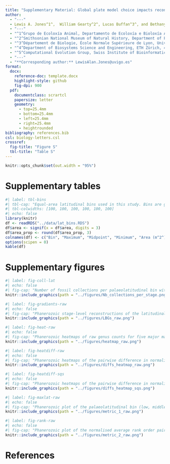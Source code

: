 ```yaml
---
title: "Supplementary Material: Global plate model choice impacts reconstructions of the latitudinal biodiversity gradient"
author:
  - "---"
  - Lewis A. Jones^1^,  William Gearty^2^, Lucas Buffan^3^, and Bethany J. Allen^4,5^
  - "---"
  - "^1^Grupo de Ecoloxía Animal, Departamento de Ecoloxía e Bioloxía Animal, Universidade de Vigo, 36310 Vigo, Spain."
  - "^2^Smithsonian National Museum of Natural History, Department of Paleobiology, Washington, DC, 20560, USA"
  - "^3^Département de Biologie, École Normale Supérieure de Lyon, Université Claude Bernard Lyon 1, 69342 Lyon Cedex 07, France."
  - "^4^Department of Biosystems Science and Engineering, ETH Zürich, 4058 Basel, Switzerland."
  - "^5^Computational Evolution Group, Swiss Institute of Bioinformatics, 1015 Lausanne, Switzerland."
  - "---"
  - "**Corresponding author:** LewisAlan.Jones@uvigo.es"
format:
  docx:
    reference-doc: template.docx
    highlight-style: github
    fig-dpi: 900
  pdf:
    documentclass: scrartcl
    papersize: letter
    geometry:
      - top=25.4mm
      - bottom=25.4mm
      - left=25.4mm
      - right=25.4mm
      - heightrounded
bibliography: references.bib
csl: biology-letters.csl
crossref: 
  fig-title: "Figure S"
  tbl-title: "Table S"
---
```


```r
knitr::opts_chunk$set(out.width = "95%")
```

# Supplementary tables

```r
#| label: tbl-bins
#| tbl-cap: "Equal-area latitudinal bins used in this study. Bins are generated assumming a regular spheroid Earth model with a mean radius of ~6,371 km."
#| tbl-colwidths: [100, 100, 100, 100, 100, 100]
#| echo: false
library(knitr)
df <- readRDS("../data/lat_bins.RDS")
df$area <- signif(x = df$area, digits = 3)
df$area_prop <- round(df$area_prop, 3)
colnames(df) <- c("Bin", "Maximum", "Midpoint", "Minimum", "Area (m^2^)", "Proportion of Area")
options(scipen = 0)
kable(df)
```


# Supplementary figures

```r
#| label: fig-coll-lat
#| echo: false
#| fig-cap: "Number of fossil collections per palaeolatitudinal bin within each Phanerozoic stage that could be palaeogeographically reconstructed using three Global Plate Models: GOLONKA [@wright2013], PALEOMAP [@scotese2018], and MERDITH2021 [@merdith2021]. Differences in the number of collections within each palaeolatitudinal bin reflects differences between Global Plate Models in their palaeogeographic reconstruction (including spatial coverage)."
knitr::include_graphics(path = "../figures/Nb_collections_per_stage.png")
```


```r
#| label: fig-gradients-raw
#| echo: false
#| fig-cap: "Phanerozoic stage-level reconstructions of the latitudinal biodiversity gradient for five major marine invertebrate groups (Bivalvia, Brachiopoda, Cephalopoda, Gastropoda, and Trilobita). Each individual plot depicts the raw normalised genus richness within each palaeolatitudinal bin for three Global Plate Models: GOLONKA [@wright2013], PALEOMAP [@scotese2018], and MERDITH2021 [@merdith2021]. Raw genus richness was normalised for each stage and Global Plate Model by dividing the genus counts within each palaeolatitudinal bin by the maximum value across palaeolatitudinal bins."
knitr::include_graphics(path = "../figures/LBGs_raw.png")
```


```r
#| label: fig-heat-raw
#| echo: false
#| fig-cap: "Phanerozoic heatmaps of raw genus counts for five major marine invertebrate groups (Bivalvia, Brachiopoda, Cephalopoda, Gastropoda, and Trilobita). Each individual panel depicts the normalised genus richness for three Global Plate Models: GOLONKA [@wright2013], PALEOMAP [@scotese2018], and MERDITH2021 [@merdith2021]. Heatmaps depict the normalised raw genus counts within palaeolatitudinal bins (low, middle, and high) within the Northern and Southern Hemisphere. Genus richness was normalised for each stage and Global Plate Model by dividing the genus richness within each palaeolatitudinal bin by the maximum value across palaeolatitudinal bins. Grey tiles indicate palaeolatitudinal bins without sufficient data to generate richness estimates."
knitr::include_graphics(path = "../figures/heatmap_raw.png")
```


```r
#| label: fig-heatdiff-raw
#| echo: false
#| fig-cap: "Phanerozoic heatmaps of the pairwise difference in normalised raw genus richness for three Global Plate Models: GOLONKA [@wright2013], PALEOMAP [@scotese2018], and MERDITH2021 [@merdith2021]. Difference between the normalised raw genus richness within palaeolatitudinal bins for the GOLONKA and MERDITH2021 model (top panel). Difference between the normalised raw genus richness within palaeolatitudinal bins for the PALEOMAP and GOLONKA model (middle panel). Difference between the normalised raw genus richness within palaeolatitudinal bins for the PALEOMAP and MERDITH2021 model (bottom panel). Genus richness was computed for each stage, palaeolatitudinal bin, and model using raw counts. Genus richness was normalised for each stage and Global Plate Model by dividing the genus richness within each palaeolatitudinal bin by the maximum value across palaeolatitudinal bins. White tiles indicate palaeolatitudinal bins without sufficient data to generate richness estimates or where estimates are not available for both GPMs being compared."
knitr::include_graphics(path = "../figures/diffs_heatmap_raw.png")
```


```r
#| label: fig-heatdiff-sqs
#| echo: false
#| fig-cap: "Phanerozoic heatmaps of the pairwise difference in normalised estimated (coverage-based rarefaction) genus richness for three Global Plate Models: GOLONKA [@wright2013], PALEOMAP [@scotese2018], and MERDITH2021 [@merdith2021]. Difference between the normalised estimated genus richness within palaeolatitudinal bins for the GOLONKA and MERDITH2021 model (top panel). Difference between the normalised estimated genus richness within palaeolatitudinal bins for the PALEOMAP and GOLONKA model (middle panel). Difference between the normalised estimated genus richness within palaeolatitudinal bins for the PALEOMAP and MERDITH2021 model (bottom panel). Genus richness was estimated for each stage, palaeolatitudinal bin, and model using coverage-based rarefaction using the iNEXT R package ver. 3.0.0 [@hsieh2016] with a coverage level (otherwise known as a quorum level) of 0.4. Estimated genus richness was normalised for each stage and Global Plate Model by dividing the genus richness within each palaeolatitudinal bin by the maximum value across palaeolatitudinal bins. White tiles indicate palaeolatitudinal bins without sufficient data to generate richness estimates or where estimates are not available for both GPMs being compared."
knitr::include_graphics(path = "../figures/diffs_heatmap_sqs.png")
```


```r
#| label: fig-maxlat-raw
#| echo: false
#| fig-cap: "Phanerozoic plot of the palaeolatitudinal bin (low, middle, high) with the greatest raw genus counts within the Northern Hemisphere and Southern Hemisphere for each Global Plate Model: GOLONKA [@wright2013], PALEOMAP [@scotese2018], and MERDITH2021 [@merdith2021]. Grey shading highlights intervals in which the palaeolatitudinal bin with the greatest genus richness is in agreement across the three GPMs. Period abbreviations are as follows: Cambrian (Cm); Ordovician (O), Silurian (S), Devonian (D), Carboniferous (C), Permian (P), Triassic (Tr), Jurassic (J), Cretaceous (K), Paleogene (Pg) and Neogene (Ng). The Quaternary is not depicted. The geological time scale axis was added to the plot using the R package ‘deeptime’ ver. 1.0.1 [@deeptime]."
knitr::include_graphics(path = "../figures/metric_1_raw.png")
```


```r
#| label: fig-rank-raw
#| echo: false
#| fig-cap: "Phanerozoic plot of the normalised average rank order pairwise difference between latitudinal biodiversity gradients (raw genus richness) for each Global Plate Models: GOLONKA [@wright2013], PALEOMAP [@scotese2018], and MERDITH2021 [@merdith2021]. Average rank order differences are normalised by maximum possible average difference given the number of ranks available. Period abbreviations are as follows: Cambrian (Cm); Ordovician (O), Silurian (S), Devonian (D), Carboniferous (C), Permian (P), Triassic (Tr), Jurassic (J), Cretaceous (K), Paleogene (Pg) and Neogene (Ng). The Quaternary is not depicted. The geological time scale axis was added to the plot using the R package ‘deeptime’ ver. 1.0.1 [@deeptime]."
knitr::include_graphics(path = "../figures/metric_2_raw.png")
```

# References